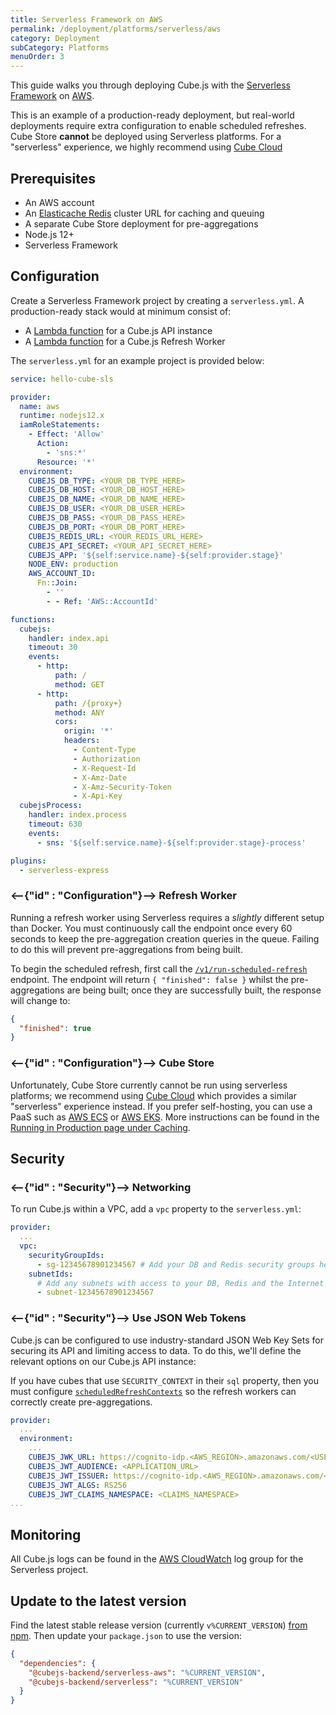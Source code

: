 ```yaml
---
title: Serverless Framework on AWS
permalink: /deployment/platforms/serverless/aws
category: Deployment
subCategory: Platforms
menuOrder: 3
---
```


This guide walks you through deploying Cube.js with the [Serverless
Framework][link-sls] on [AWS][link-aws].

<WarningBox>

This is an example of a production-ready deployment, but real-world deployments
require extra configuration to enable scheduled refreshes. Cube Store **cannot**
be deployed using Serverless platforms. For a "serverless" experience, we highly
recommend using [Cube Cloud][link-cube-cloud]

</WarningBox>

## Prerequisites

- An AWS account
- An [Elasticache Redis][aws-redis] cluster URL for caching and queuing
- A separate Cube Store deployment for pre-aggregations
- Node.js 12+
- Serverless Framework

## Configuration

Create a Serverless Framework project by creating a `serverless.yml`. A
production-ready stack would at minimum consist of:

- A [Lambda function][aws-lambda] for a Cube.js API instance
- A [Lambda function][aws-lambda] for a Cube.js Refresh Worker

The `serverless.yml` for an example project is provided below:

```yaml
service: hello-cube-sls

provider:
  name: aws
  runtime: nodejs12.x
  iamRoleStatements:
    - Effect: 'Allow'
      Action:
        - 'sns:*'
      Resource: '*'
  environment:
    CUBEJS_DB_TYPE: <YOUR_DB_TYPE_HERE>
    CUBEJS_DB_HOST: <YOUR_DB_HOST_HERE>
    CUBEJS_DB_NAME: <YOUR_DB_NAME_HERE>
    CUBEJS_DB_USER: <YOUR_DB_USER_HERE>
    CUBEJS_DB_PASS: <YOUR_DB_PASS_HERE>
    CUBEJS_DB_PORT: <YOUR_DB_PORT_HERE>
    CUBEJS_REDIS_URL: <YOUR_REDIS_URL_HERE>
    CUBEJS_API_SECRET: <YOUR_API_SECRET_HERE>
    CUBEJS_APP: '${self:service.name}-${self:provider.stage}'
    NODE_ENV: production
    AWS_ACCOUNT_ID:
      Fn::Join:
        - ''
        - - Ref: 'AWS::AccountId'

functions:
  cubejs:
    handler: index.api
    timeout: 30
    events:
      - http:
          path: /
          method: GET
      - http:
          path: /{proxy+}
          method: ANY
          cors:
            origin: '*'
            headers:
              - Content-Type
              - Authorization
              - X-Request-Id
              - X-Amz-Date
              - X-Amz-Security-Token
              - X-Api-Key
  cubejsProcess:
    handler: index.process
    timeout: 630
    events:
      - sns: '${self:service.name}-${self:provider.stage}-process'

plugins:
  - serverless-express
```

### <--{"id" : "Configuration"}--> Refresh Worker

<WarningBox>

Running a refresh worker using Serverless requires a _slightly_ different setup
than Docker. You must continuously call the endpoint once every 60 seconds to
keep the pre-aggregation creation queries in the queue. Failing to do this will
prevent pre-aggregations from being built.

</WarningBox>

To begin the scheduled refresh, first call the
[`/v1/run-scheduled-refresh`][ref-restapi-sched-refresh] endpoint. The endpoint
will return `{ "finished": false }` whilst the pre-aggregations are being built;
once they are successfully built, the response will change to:

```json
{
  "finished": true
}
```

### <--{"id" : "Configuration"}--> Cube Store

Unfortunately, Cube Store currently cannot be run using serverless platforms; we
recommend using [Cube Cloud][link-cube-cloud] which provides a similar
"serverless" experience instead. If you prefer self-hosting, you can use a PaaS
such as [AWS ECS][aws-ecs] or [AWS EKS][aws-eks]. More instructions can be found
in the [Running in Production page under Caching][ref-caching-prod].

## Security

### <--{"id" : "Security"}--> Networking

To run Cube.js within a VPC, add a `vpc` property to the `serverless.yml`:

```yaml
provider:
  ...
  vpc:
    securityGroupIds:
      - sg-12345678901234567 # Add your DB and Redis security groups here
    subnetIds:
      # Add any subnets with access to your DB, Redis and the Internet
      - subnet-12345678901234567
```

### <--{"id" : "Security"}--> Use JSON Web Tokens

Cube.js can be configured to use industry-standard JSON Web Key Sets for
securing its API and limiting access to data. To do this, we'll define the
relevant options on our Cube.js API instance:

<WarningBox>

If you have cubes that use `SECURITY_CONTEXT` in their `sql` property, then you
must configure [`scheduledRefreshContexts`][ref-config-sched-ref-ctx] so the
refresh workers can correctly create pre-aggregations.

</WarningBox>

```yaml
provider:
  ...
  environment:
    ...
    CUBEJS_JWK_URL: https://cognito-idp.<AWS_REGION>.amazonaws.com/<USER_POOL_ID>/.well-known/jwks.json
    CUBEJS_JWT_AUDIENCE: <APPLICATION_URL>
    CUBEJS_JWT_ISSUER: https://cognito-idp.<AWS_REGION>.amazonaws.com/<USER_POOL_ID>
    CUBEJS_JWT_ALGS: RS256
    CUBEJS_JWT_CLAIMS_NAMESPACE: <CLAIMS_NAMESPACE>
...
```

## Monitoring

All Cube.js logs can be found in the [AWS CloudWatch][aws-cloudwatch] log group
for the Serverless project.

## Update to the latest version

Find the latest stable release version (currently `v%CURRENT_VERSION`) [from
npm][link-cubejs-sls-npm]. Then update your `package.json` to use the version:

```json
{
  "dependencies": {
    "@cubejs-backend/serverless-aws": "%CURRENT_VERSION",
    "@cubejs-backend/serverless": "%CURRENT_VERSION"
  }
}
```

[aws-cloudwatch]: https://aws.amazon.com/cloudwatch/
[aws-ec2]: https://aws.amazon.com/ec2/
[aws-ecs]: https://aws.amazon.com/ecs/
[aws-eks]: https://aws.amazon.com/eks/
[aws-lambda]: https://aws.amazon.com/lambda/
[aws-redis]: https://aws.amazon.com/elasticache/redis/
[link-aws]: https://aws.amazon.com/
[link-sls]: https://www.serverless.com/
[link-cube-cloud]: https://cubecloud.dev
[link-cubejs-sls-npm]: https://www.npmjs.com/package/@cubejs-backend/serverless
[link-docker-app]: https://www.docker.com/products/docker-app
[ref-caching-prod]: /caching/running-in-production
[ref-config-sched-ref-ctx]: /config#scheduled-refresh-contexts
[ref-restapi-sched-refresh]: /rest-api#v-1-run-scheduled-refresh
